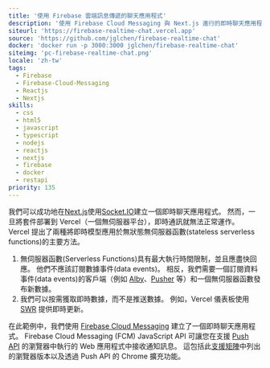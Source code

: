```yaml
---
title: '使用 Firebase 雲端訊息傳遞的聊天應用程式'
description: '使用 Firebase Cloud Messaging 與 Next.js 進行的即時聊天應用程式'
siteurl: 'https://firebase-realtime-chat.vercel.app'
source: 'https://github.com/jglchen/firebase-realtime-chat'
docker: 'docker run -p 3000:3000 jglchen/firebase-realtime-chat'
siteimg: 'pc-firebase-realtime-chat.png'
locale: 'zh-tw'
tags:
  - Firebase
  - Firebase-Cloud-Messaging
  - Reactjs
  - Nextjs
skills:
  - css
  - html5
  - javascript
  - typescript
  - nodejs
  - reactjs
  - nextjs
  - firebase
  - docker
  - restapi
priority: 135
---
```


我們可以成功地在[Next.js](https://nextjs.org/)使用[Socket.IO](https://socket.io/)建立一個即時聊天應用程式。 然而，一旦將套件部署到 Vercel（一個無伺服器平台），即時通訊就無法正常運作。 Vercel 提出了兩種將即時模型應用於無狀態無伺服器函數(stateless serverless functions)的主要方法。

1. 無伺服器函數(Serverless Functions)具有最大執行時間限制，並且應盡快回應。 他們不應該訂閱數據事件(data events)。 相反，我們需要一個訂閱資料事件(data events)的客戶端（例如 [Alby](https://ously.com/)、[Pusher](https://pusher.com/) 等）和一個無伺服器函數發布新數據。
2. 我們可以按需獲取即時數據，而不是推送數據。 例如，Vercel 儀表板使用 [SWR](https://swr.vercel.app/) 提供即時更新。

在此範例中，我們使用 [Firebase Cloud Messaging](https://firebase.google.com/products/cloud-messaging) 建立了一個即時聊天應用程式。 Firebase Cloud Messaging (FCM) JavaScript API 可讓您在支援 [Push API](https://www.w3.org/TR/push-api/) 的瀏覽器中執行的 Web 應用程式中接收通知訊息。 這包括此[支援矩陣](https://caniuse.com/push-api)中列出的瀏覽器版本以及透過 Push API 的 Chrome 擴充功能。

